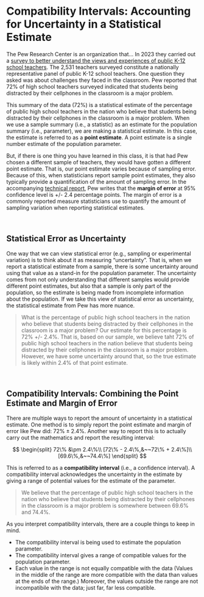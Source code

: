 # Compatibility Intervals: Accounting for Uncertainty in a Statistical Estimate {-}

The Pew Research Center is an organization that... In 2023 they carried out a [survey to better understand the views and experiences of public K-12 school teachers](https://www.pewresearch.org/social-trends/2024/04/04/whats-it-like-to-be-a-teacher-in-america-today/). The 2,531 teachers surveyed constitute a nationally representative panel of public K-12 school teachers. One question they asked was about challenges they faced in the classroom. Pew reported that 72% of high school teachers surveyed indicated that students being distracted by their cellphones in the classroom is a major problem. 

This summary of the data (72%) is a statistical estimate of the percentage of public high school teachers in the nation who believe that students being distracted by their cellphones in the classroom is a major problem. When we use a sample summary (i.e., a statistic) as an estimate for the population summary (i.e., parameter), we are making a statistical estimate. In this case, the estimate is referred to as a **point estimate**. A point estimate is a single number estimate of the population parameter.

But, if there is one thing you have learned in this class, it is that had Pew chosen a different sample of teachers, they would have gotten a different point estimate. That is, our point estimate varies because of sampling error. Because of this, when statisticians report sample point estimates, they also typically provide a quantification of the amount of sampling error. In the accompanying [technical report](https://www.pewresearch.org/social-trends/wp-content/uploads/sites/3/2024/03/ST_24.04.04_teacher-survey_topline.pdf), Pew writes that the **margin of error** at 95% confidence level is +/- 2.4 percentage points. The margin of error is a commonly reported measure statisticians use to quantify the amount of sampling variation when reporting statistical estimates.

<br />


## Statistical Error as Uncertainty

One way that we can view statistical error (e.g., sampling or experimental variation) is to think about it as measuring "uncertainty". That is, when we report a statistical estimate from a sample, there is some uncertainty around using that value as a stand-in for the population parameter. The uncertainty comes from not only understanding that different samples would provide different point estimates, but also that a sample is only part of the population, so the estimate is being made from incomplete information about the population. If we take this view of statistical error as uncertainty, the statistical estimate from Pew has more nuance. 

> What is the percentage of public high school teachers in the nation who believe that students being distracted by their cellphones in the classroom is a major problem? Our estimate for this percentage is 72% +/- 2.4%. That is, based on our sample, we believe taht 72% of public high school teachers in the nation believe that students being distracted by their cellphones in the classroom is a major problem. However, we have some uncertainty around that, so the true estimate is likely within 2.4% of that point estimate. 

<br />


## Compatibility Intervals: Combining the Point Estimate and Margin of Error

There are multiple ways to report the amount of uncertainty in a statistical estimate. One method is to simply report the point estimate and margin of error like Pew did: $72\% \pm 2.4\%$. Another way to report this is to actually carry out the mathematics and report the resulting interval:

$$
\begin{split}
72\% &\pm 2.4\%\\
[72\% - 2.4\%,&~~72\% + 2.4\%]\\
[69.6\%,&~~74.4\%]
\end{split}
$$

This is referred to as a **compatibility interval** (i.e., a confidence interval). A compatibility interval acknowledges the uncertainty in the estimate by giving a range of potential values for the estimate of the parameter. 

> We believe that the percentage of public high school teachers in the nation who believe that students being distracted by their cellphones in the classroom is a major problem is somewhere between 69.6% and 74.4%.

As you interpret compatibility intervals, there are a couple things to keep in mind.

- The compatibility interval is being used to estimate the population parameter.
- The compatibility interval gives a range of compatible values for the population parameter. 
- Each value in the range is not equally compatible with the data (Values in the middle of the range are more compatible with the data than values at the ends of the range.) Moreover, the values outside the range are not incompatibile with the data; just far, far less compatible.



<br />

